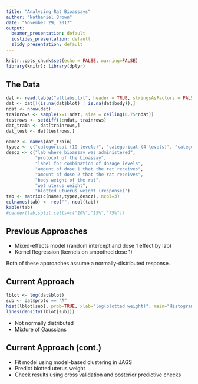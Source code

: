 ```yaml
---
title: "Analyzing Rat Bioassays"
author: "Nathaniel Brown"
date: "November 29, 2017"
output:
  beamer_presentation: default
  ioslides_presentation: default
  slidy_presentation: default
---
```


```r
knitr::opts_chunk$set(echo = FALSE, warning=FALSE)
library(knitr); library(dplyr)
```

## The Data

```r
dat <- read.table("alllabs.txt", header = TRUE, stringsAsFactors = FALSE, na.strings = ".")
dat <- dat[!(is.na(dat$blot) | is.na(dat$body)),]
ndat <- nrow(dat)
trainrows <- sample(x=1:ndat, size = ceiling(0.75*ndat))
testrows <- setdiff(1:ndat, trainrows)
dat_train <- dat[trainrows,]
dat_test <- dat[testrows,]

namez <- names(dat_train)
typez <- c("categorical (19 levels)", "categorical (4 levels)", "categorical (11 levels)", "continuous", "continuous", "continuous", "continuous", "continuous")
descz <- c("lab where bioassay was administered",
           "protocol of the bioassay",
           "label for combination of dosage levels",
           "amount of dose 1 that the rat receives",
           "amount of dose 2 that the rat receives",
           "body weight of the rat",
           "wet uterus weight",
           "blotted utuerus weight (response)")
tab <- matrix(c(namez,typez,descz), ncol=3)
colnames(tab) <- rep("", ncol(tab))
kable(tab)
#pander(tab,split.cells=c("10%","15%","75%"))
```

## Previous Approaches

* Mixed-effects model (random intercept and dose 1 effect by lab)
* Kernel Regression (kernels on smoothed dose 1)


Both of these approaches assume a normally-distributed response.

## Current Approach

```r
lblot <- log(dat$blot)
sub <- dat$proto == "A"
hist(lblot[sub], prob=TRUE, xlab="log(blotted weight)", main="Histogram of log(blotted weight)", cex.main=0.75, cex.lab=0.75)
lines(density(lblot[sub]))
```

* Not normally distributed
* Mixture of Gaussians

## Current Approach (cont.)

* Fit model using model-based clustering in JAGS
* Predict blotted uterus weight
* Check results using cross validation and posterior predictive checks

<!--
## Progress so far

* Model setup:

$(\pi_1, ..., \pi_k) \sim \text{Dir}(\frac{1}{k}, ..., \frac{1}{k})$

$c_i \sim \text{Multinom}(1, (\pi_1, ..., \pi_k))$

$\mu \sim N(0, 1 \times 10^6)$

$\sigma_i^2 \sim \text{InvGamma}(1 \times 10^{\text{-}3}, 1 \times 10^{\text{-}3})$

$y_i | \mu, \sigma^2, c_i \sim N(\mu_{c_i}, \sigma^2_{c_i})$
-->
